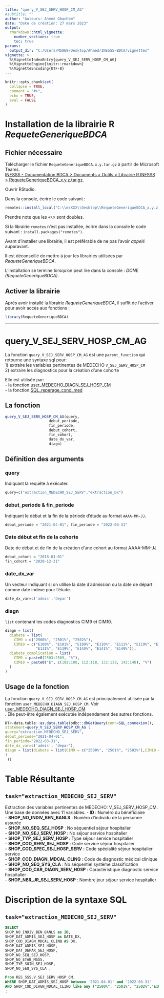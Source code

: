 ```yaml
---
title: "query_V_SEJ_SERV_HOSP_CM_AG"
#subtitle: ""
author: "Auteurs: Ahmed Ghachem"
date: "Date de création: 27 mars 2023"
output:
  rmarkdown::html_vignette:
    number_sections: true
    toc: true
params: 
  output_dir: "C:/Users/MS069/Desktop/Ahmed/INESSS-BDCA/vignettes"
vignette: >
  %\VignetteIndexEntry{query_V_SEJ_SERV_HOSP_CM_AG}
  %\VignetteEngine{knitr::rmarkdown}
  %\VignetteEncoding{UTF-8}
---
```

```r
knitr::opts_chunk$set(
  collapse = TRUE,
  comment = "#>",
  echo = TRUE,
  eval = FALSE
)
```

# Installation de la librairie R *RequeteGeneriqueBDCA*

## Fichier nécessaire

Télécharger le fichier `RequeteGeneriqueBDCA.x.y.tar.gz` à partir de Microsoft Teams.<br>
[INESSS - Documentation BDCA > Documents > Outils > Librairie R INESSS > RequeteGeneriqueBDCA_x.y.z.tar.gz](https://msss365.sharepoint.com/:f:/r/teams/INESSS-DocumentationBDCA/Shared%20Documents/Outils/Librairie%20R%20INESSS?csf=1&web=1&e=j5SylU).

Ouvrir RStudio.

Dans la console, écrire le code suivant :
```r
remotes::install_local("C:\\msXXX\\Desktop\\RequeteGeneriqueBDCA_x.y.z.tar.gz")
```
Prendre note que les «`\`» sont doubles.

Si la librairie `remotes` n'est pas installée, écrire dans la console le code suivant : `install.packages("remotes")`.

Avant d'installer une librairie, il est préférable de ne pas l'avoir *appelé* auparavant.

Il est déconseillé de mettre à jour les librairies utilisées par *RequeteGeneriqueBDCA*.

L'installation se termine lorsqu'on peut lire dans la console : *DONE (RequeteGeneriqueBDCA)*.


## Activer la librairie
      
Après avoir installé la librairie *RequeteGeneriqueBDCA*, il suffit de l'activer pour avoir accès aux fonctions :
```r
library(RequeteGeneriqueBDCA)
```

---
# query_V_SEJ_SERV_HOSP_CM_AG

La fonction `query_V_SEJ_SERV_HOSP_CM_AG` est une `parent_function` qui retourne une syntaxe sql pour: <br/>
1) extraire les variables pertinentes de MEDECHO `V_SEJ_SERV_HOSP_CM` <br/>
2) extraire les diagnostics pour la création d'une cohorte <br/>

Elle est utilisée par: <br/>
- la fonction [user_MEDECHO_DIAGN_SEJ_HOSP_CM](user_MEDECHO_DIAGN_SEJ_HOSP_CM) <br/>
- la fonction [SQL_reperage_cond_med](SQL_reperage_cond_med.html) <br/>


## La fonction

```r
query_V_SEJ_SERV_HOSP_CM_AG(query,
                    debut_periode,
                    fin_periode,
                    debut_cohort,
                    fin_cohort,
                    date_dx_var,
                    diagn)
```

## Définition des arguments

### query
Indiquant la requête à exécuter. 
```r
query=c("extraction_MEDECHO_SEJ_SERV","extraction_Dx") 

```

### debut_periode & fin_periode

Indiquant le début et la fin de la période d'étude au format `AAAA-MM-JJ`.
```r
debut_periode = "2021-04-01", fin_periode = "2022-03-31"
```

### Date début et fin de la cohorte 
Date de début et de fin de la création d'une cohort au format AAAA-MM-JJ.
```r
debut_cohort = "2018-01-01" 
fin_cohort = "2020-12-31"
```

### date_dx_var
Un vecteur indiquant si on utilise la date d'admission ou la date de départ comme date indexe pour l'étude.   
```r
date_dx_var=c('admis','depar')
```
    
### diagn 
`list` contenant les codes diagnostics CIM9 et CIM10.
```r
diagn = list(
  diabete = list(
    CIM9 = c("2500%", "2501%", "2502%"),
    CIM10 = c("E100%", "E101%", "E109%", "E110%", "E111%", "E119%", "E130%",
              "E131%", "E139%", "E140%", "E141%", "E149%")),
  diabete_complication = list(
    CIM9 = paste0(2503:2509, "%"),
    CIM10 = paste0("E", c(102:108, 112:118, 132:138, 142:148), "%")
  )
)
```



## Usage de la fonction

La fonction `query_V_SEJ_SERV_HOSP_CM_AG` est principalement utilisée par la fonction `user_MEDECHO_DIAGN_SEJ_HOSP_CM`. Voir [user_MEDECHO_DIAGN_SEJ_HOSP_CM](user_MEDECHO_DIAGN_SEJ_HOSP_CM.html)<br/>. Elle peut-être également exécutée indépendament des autres fonctions.   

```r
DT<-data.table::as.data.table(odbc::dbGetQuery(conn=SQL_connexion(),
statement=query_V_SEJ_SERV_HOSP_CM_AG (
query="extraction_MEDECHO_SEJ_SERV",
debut_periode="2021-04-01",
fin_periode="2022-03-31",
date_dx_var=c('admis', 'depar'),
diagn = list(diabete = list(CIM9 = c("2500%", "2501%", "2502%"),CIM10 = c("E100%", "E101%", "E109%", "E110%", "E111%")))
)
 ))
```

# Table Résultante
## `task="extraction_MEDECHO_SEJ_SERV"`
 Extraction des variables pertinentes de MEDECHO: V_SEJ_SERV_HOSP_CM. Une base de données avec 11 variables.
- **ID ** : Numéro du bénéficiaire <br/>
- **SHOP_NO_INDIV_BEN_BANLS** :	Numéro d'individu de la personne assurée <br/>
- **SHOP_NO_SEQ_SEJ_HOSP** :	No séquentiel séjour hospitalier <br/>
- **SHOP_NO_SEJ_SERV_HOSP** :	No séjour service hospitalier <br/>
- **SHOP_TYP_SEJ_SERV_HOSP** :	Type séjour service hospitalier <br/>
- **SHOP_COD_SERV_SEJ_HOSP** :	Code service séjour hospitalier <br/>
- **SHOP_COD_SPEC_SEJ_HOSP_SERV** :	Code spécialité séjour hospitalier service <br/>
- **SHOP_COD_DIAGN_MDCAL_CLINQ** :	Code de diagnostic médical clinique <br/>
- **SHOP_NO_SEQ_SYS_CLA** :	No séquentiel système classification <br/>
- **SHOP_COD_CAR_DIAGN_SERV_HOSP** :	Caractéristique diagnostic service hospitalier <br/>
- **SHOP_NBR_JR_SEJ_SERV_HOSP** :	Nombre jour séjour service hospitalier <br/>

# Discription de la syntaxe SQL
## `task="extraction_MEDECHO_SEJ_SERV"`
```sql
SELECT
SHOP_NO_INDIV_BEN_BANLS as ID,
SHOP_DAT_ADMIS_SEJ_HOSP as DATE_DX,
SHOP_COD_DIAGN_MDCAL_CLINQ AS DX,
SHOP_DAT_ADMIS_SEJ_HOSP,
SHOP_DAT_DEPAR_SEJ_HOSP,
SHOP_NO_SEQ_SEJ_HOSP,
SHOP_NO_ETAB_MSSS,
SHOP_TYP_SOIN_SEJ_HOSP,
SHOP_NO_SEQ_SYS_CLA ,

From RES_SSS.V_SEJ_SERV_HOSP_CM,
WHERE SHOP_DAT_ADMIS_SEJ_HOSP between '2021-04-01' and '2022-03-31'
AND SHOP_COD_DIAGN_MDCAL_CLINQ like any ("2500%", "2501%", "2502%","E100%", "E101%", "E109%", "E110%", "E111%")
;
```

